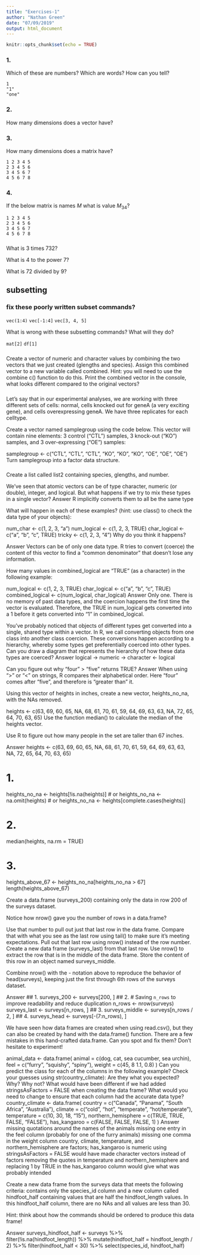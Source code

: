 ```yaml
---
title: "Exercises-1"
author: "Nathan Green"
date: "07/09/2019"
output: html_document
---
```


```r
knitr::opts_chunk$set(echo = TRUE)
```

### 1.

Which of these are numbers?
Which are words?
How can you tell?

```
1
"1"
"one"
```

### 2.

How many dimensions does a vector have?

### 3.

How many dimensions does a matrix have?

```
1 2 3 4 5
2 3 4 5 6
3 4 5 6 7
4 5 6 7 8
```

### 4.

If the below matrix is names $M$ what is value $M_{34}$?

```
1 2 3 4 5
2 3 4 5 6
3 4 5 6 7
4 5 6 7 8
```

###

What is 3 times 732?

What is 4 to the power 7?

What is 72 divided by 9?

## subsetting

### fix these poorly written subset commands?

`vec(1:4)`
`vec[-1:4]`
`vec[3, 4, 5]`

What is wrong with these subsetting commands?
What will they do?

`mat[2]`
`df[1]`

###

Create a vector of numeric and character values by combining the two vectors that we just created (glengths and species). Assign this combined vector to a new variable called combined. Hint: you will need to use the combine c() function to do this. Print the combined vector in the console, what looks different compared to the original vectors?

###
Let’s say that in our experimental analyses, we are working with three different sets of cells: normal, cells knocked out for geneA (a very exciting gene), and cells overexpressing geneA. We have three replicates for each celltype.

Create a vector named samplegroup using the code below. This vector will contain nine elements: 3 control (“CTL”) samples, 3 knock-out (“KO”) samples, and 3 over-expressing (“OE”) samples:

 samplegroup <- c("CTL", "CTL", "CTL", "KO", "KO", "KO", "OE", "OE", "OE")
Turn samplegroup into a factor data structure.

###
Create a list called list2 containing species, glengths, and number.

We’ve seen that atomic vectors can be of type character, numeric (or double), integer, and logical. But what happens if we try to mix these types in a single vector?
 Answer
R implicitly converts them to all be the same type

What will happen in each of these examples? (hint: use class() to check the data type of your objects):

num_char <- c(1, 2, 3, "a")
num_logical <- c(1, 2, 3, TRUE)
char_logical <- c("a", "b", "c", TRUE)
tricky <- c(1, 2, 3, "4")
Why do you think it happens?

 Answer
Vectors can be of only one data type. R tries to convert (coerce) the content of this vector to find a “common denominator” that doesn’t lose any information.

How many values in combined_logical are "TRUE" (as a character) in the following example:

num_logical <- c(1, 2, 3, TRUE)
char_logical <- c("a", "b", "c", TRUE)
combined_logical <- c(num_logical, char_logical)
 Answer
Only one. There is no memory of past data types, and the coercion happens the first time the vector is evaluated. Therefore, the TRUE in num_logical gets converted into a 1 before it gets converted into "1" in combined_logical.

You’ve probably noticed that objects of different types get converted into a single, shared type within a vector. In R, we call converting objects from one class into another class coercion. These conversions happen according to a hierarchy, whereby some types get preferentially coerced into other types. Can you draw a diagram that represents the hierarchy of how these data types are coerced?
 Answer
logical → numeric → character ← logical

Can you figure out why "four" > "five" returns TRUE?
 Answer
When using “>” or “<” on strings, R compares their alphabetical order. Here “four” comes after “five”, and therefore is “greater than” it.

Using this vector of heights in inches, create a new vector, heights_no_na, with the NAs removed.

heights <- c(63, 69, 60, 65, NA, 68, 61, 70, 61, 59, 64, 69, 63, 63, NA, 72, 65, 64, 70, 63, 65)
Use the function median() to calculate the median of the heights vector.

Use R to figure out how many people in the set are taller than 67 inches.

 Answer
heights <- c(63, 69, 60, 65, NA, 68, 61, 70, 61, 59, 64, 69, 63, 63, NA, 72, 65, 64, 70, 63, 65)

# 1.
heights_no_na <- heights[!is.na(heights)] 
# or
heights_no_na <- na.omit(heights)
# or
heights_no_na <- heights[complete.cases(heights)]

# 2.
median(heights, na.rm = TRUE)

# 3.
heights_above_67 <- heights_no_na[heights_no_na > 67]
length(heights_above_67)

Create a data.frame (surveys_200) containing only the data in row 200 of the surveys dataset.

Notice how nrow() gave you the number of rows in a data.frame?

Use that number to pull out just that last row in the data frame.
Compare that with what you see as the last row using tail() to make sure it’s meeting expectations.
Pull out that last row using nrow() instead of the row number.
Create a new data frame (surveys_last) from that last row.
Use nrow() to extract the row that is in the middle of the data frame. Store the content of this row in an object named surveys_middle.

Combine nrow() with the - notation above to reproduce the behavior of head(surveys), keeping just the first through 6th rows of the surveys dataset.

 Answer
## 1.
surveys_200 <- surveys[200, ]
## 2.
# Saving `n_rows` to improve readability and reduce duplication
n_rows <- nrow(surveys)
surveys_last <- surveys[n_rows, ]
## 3.
surveys_middle <- surveys[n_rows / 2, ]
## 4.
surveys_head <- surveys[-(7:n_rows), ]

We have seen how data frames are created when using read.csv(), but they can also be created by hand with the data.frame() function. There are a few mistakes in this hand-crafted data.frame. Can you spot and fix them? Don’t hesitate to experiment!

animal_data <- data.frame(
          animal = c(dog, cat, sea cucumber, sea urchin),
          feel = c("furry", "squishy", "spiny"),
          weight = c(45, 8 1.1, 0.8)
          )
Can you predict the class for each of the columns in the following example? Check your guesses using str(country_climate):
Are they what you expected? Why? Why not?
What would have been different if we had added stringsAsFactors = FALSE when creating the data frame?
What would you need to change to ensure that each column had the accurate data type?
country_climate <- data.frame(
       country = c("Canada", "Panama", "South Africa", "Australia"),
       climate = c("cold", "hot", "temperate", "hot/temperate"),
       temperature = c(10, 30, 18, "15"),
       northern_hemisphere = c(TRUE, TRUE, FALSE, "FALSE"),
       has_kangaroo = c(FALSE, FALSE, FALSE, 1)
       )
 Answer
missing quotations around the names of the animals
missing one entry in the feel column (probably for one of the furry animals)
missing one comma in the weight column
country, climate, temperature, and northern_hemisphere are factors; has_kangaroo is numeric
using stringsAsFactors = FALSE would have made character vectors instead of factors
removing the quotes in temperature and northern_hemisphere and replacing 1 by TRUE in the has_kangaroo column would give what was probably intended



Create a new data frame from the surveys data that meets the following criteria: contains only the species_id column and a new column called hindfoot_half containing values that are half the hindfoot_length values. In this hindfoot_half column, there are no NAs and all values are less than 30.

Hint: think about how the commands should be ordered to produce this data frame!

 Answer
surveys_hindfoot_half <- surveys %>%
    filter(!is.na(hindfoot_length)) %>%
    mutate(hindfoot_half = hindfoot_length / 2) %>%
    filter(hindfoot_half < 30) %>%
    select(species_id, hindfoot_half)
    
    